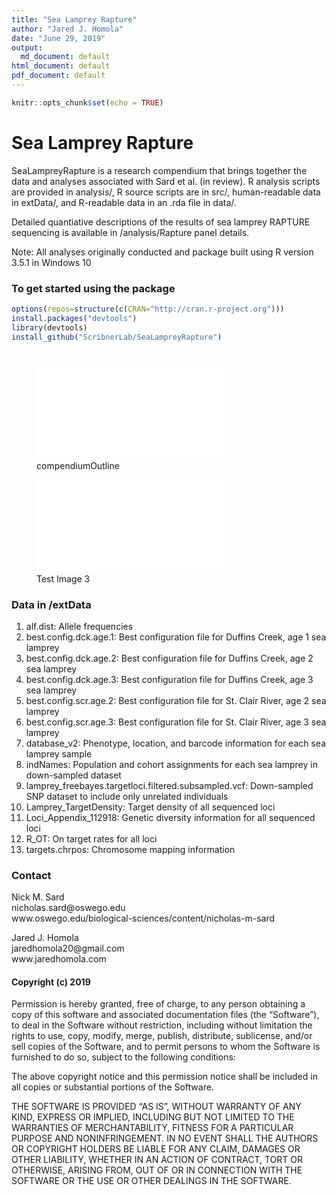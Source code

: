 ```yaml
---
title: "Sea Lamprey Rapture"
author: "Jared J. Homola"
date: "June 29, 2019"
output:
  md_document: default
html_document: default
pdf_document: default
---
```

```r
knitr::opts_chunk$set(echo = TRUE)
```
# Sea Lamprey Rapture

SeaLampreyRapture is a research compendium that brings together the data and analyses associated with Sard et al. (in review). R analysis scripts are provided in analysis/, R source scripts are in src/, human-readable data in extData/, and R-readable data in an .rda file in data/. 

Detailed quantiative descriptions of the results of sea lamprey RAPTURE sequencing is available in /analysis/Rapture panel details. 

Note: All analyses originally conducted and package built using R version 3.5.1 in Windows 10

### To get started using the package

```r
options(repos=structure(c(CRAN="http://cran.r-project.org")))
install.packages("devtools")
library(devtools)
install_github("ScribnerLab/SeaLampreyRapture")
```

#
![compendiumOutline](./extData/compendiumOutline.pdf)

![Test Image 3](/extData/compendiumOutline.pdf)


### Data in /extData
1. alf.dist: Allele frequencies
2. best.config.dck.age.1: Best configuration file for Duffins Creek, age 1 sea lamprey
3. best.config.dck.age.2: Best configuration file for Duffins Creek, age 2 sea lamprey
4. best.config.dck.age.3: Best configuration file for Duffins Creek, age 3 sea lamprey
5. best.config.scr.age.2: Best configuration file for St. Clair River, age 2 sea lamprey
6. best.config.scr.age.3: Best configuration file for St. Clair River, age 3 sea lamprey
7. database_v2: Phenotype, location, and barcode information for each sea lamprey sample
8. indNames: Population and cohort assignments for each sea lamprey in down-sampled dataset
9. lamprey_freebayes.targetloci.filtered.subsampled.vcf: Down-sampled SNP dataset to include only unrelated individuals
10. Lamprey_TargetDensity: Target density of all sequenced loci
11. Loci_Appendix_112918: Genetic diversity information for all sequenced loci
12. R_OT: On target rates for all loci
13. targets.chrpos: Chromosome mapping information


### Contact
Nick M. Sard  
nicholas.sard@oswego.edu  
www.oswego.edu/biological-sciences/content/nicholas-m-sard

Jared J. Homola  
jaredhomola20@gmail.com  
www.jaredhomola.com  


#### Copyright (c) 2019

Permission is hereby granted, free of charge, to any person obtaining a copy of this software and associated documentation files (the "Software"), to deal in the Software without restriction, including without limitation the rights to use, copy, modify, merge, publish, distribute, sublicense, and/or sell copies of the Software, and to permit persons to whom the Software is furnished to do so, subject to the following conditions:

The above copyright notice and this permission notice shall be included in all copies or substantial portions of the Software.

THE SOFTWARE IS PROVIDED "AS IS", WITHOUT WARRANTY OF ANY KIND, EXPRESS OR IMPLIED, INCLUDING BUT NOT LIMITED TO THE WARRANTIES OF MERCHANTABILITY, FITNESS FOR A PARTICULAR PURPOSE AND NONINFRINGEMENT. IN NO EVENT SHALL THE AUTHORS OR COPYRIGHT HOLDERS BE LIABLE FOR ANY CLAIM, DAMAGES OR OTHER LIABILITY, WHETHER IN AN ACTION OF CONTRACT, TORT OR OTHERWISE, ARISING FROM, OUT OF OR IN CONNECTION WITH THE SOFTWARE OR THE USE OR OTHER DEALINGS IN THE SOFTWARE.
